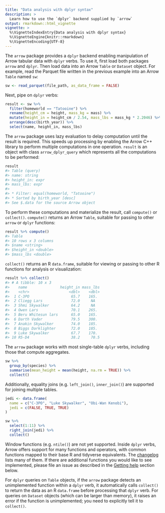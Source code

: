 ```yaml
---
title: "Data analysis with dplyr syntax"
description: >
  Learn how to use the `dplyr` backend supplied by `arrow` 
output: rmarkdown::html_vignette
vignette: >
  %\VignetteIndexEntry{Data analysis with dplyr syntax}
  %\VignetteEngine{knitr::rmarkdown}
  %\VignetteEncoding{UTF-8}
---
```


The `arrow` package provides a `dplyr` backend enabling manipulation of
Arrow tabular data with `dplyr` verbs. To use it, first load both
packages `arrow` and `dplyr`. Then load data into an Arrow `Table` or
`Dataset` object. For example, read the Parquet file written in the
previous example into an Arrow `Table` named `sw`:

``` r
sw <- read_parquet(file_path, as_data_frame = FALSE)
```

Next, pipe on `dplyr` verbs:

``` r
result <- sw %>%
  filter(homeworld == "Tatooine") %>%
  rename(height_cm = height, mass_kg = mass) %>%
  mutate(height_in = height_cm / 2.54, mass_lbs = mass_kg * 2.2046) %>%
  arrange(desc(birth_year)) %>%
  select(name, height_in, mass_lbs)
```

The `arrow` package uses lazy evaluation to delay computation until the
result is required. This speeds up processing by enabling the Arrow C++
library to perform multiple computations in one operation. `result` is
an object with class `arrow_dplyr_query` which represents all the
computations to be performed:

``` r
result
#> Table (query)
#> name: string
#> height_in: expr
#> mass_lbs: expr
#>
#> * Filter: equal(homeworld, "Tatooine")
#> * Sorted by birth_year [desc]
#> See $.data for the source Arrow object
```

To perform these computations and materialize the result, call
`compute()` or `collect()`. `compute()` returns an Arrow `Table`,
suitable for passing to other `arrow` or `dplyr` functions:

``` r
result %>% compute()
#> Table
#> 10 rows x 3 columns
#> $name <string>
#> $height_in <double>
#> $mass_lbs <double>
```

`collect()` returns an R `data.frame`, suitable for viewing or passing
to other R functions for analysis or visualization:

``` r
result %>% collect()
#> # A tibble: 10 x 3
#>    name               height_in mass_lbs
#>    <chr>                  <dbl>    <dbl>
#>  1 C-3PO                   65.7    165.
#>  2 Cliegg Lars             72.0     NA
#>  3 Shmi Skywalker          64.2     NA
#>  4 Owen Lars               70.1    265.
#>  5 Beru Whitesun lars      65.0    165.
#>  6 Darth Vader             79.5    300.
#>  7 Anakin Skywalker        74.0    185.
#>  8 Biggs Darklighter       72.0    185.
#>  9 Luke Skywalker          67.7    170.
#> 10 R5-D4                   38.2     70.5
```

The `arrow` package works with most single-table `dplyr` verbs, including those
that compute aggregates.

```r
sw %>%
  group_by(species) %>%
  summarise(mean_height = mean(height, na.rm = TRUE)) %>%
  collect()
```

Additionally, equality joins (e.g. `left_join()`, `inner_join()`) are supported
for joining multiple tables.

```r
jedi <- data.frame(
  name = c("C-3PO", "Luke Skywalker", "Obi-Wan Kenobi"),
  jedi = c(FALSE, TRUE, TRUE)
)

sw %>%
  select(1:11) %>%
  right_join(jedi) %>%
  collect()
```

Window functions (e.g. `ntile()`) are not yet
supported. Inside `dplyr` verbs, Arrow offers support for many functions and
operators, with common functions mapped to their base R and tidyverse
equivalents. The [changelog](https://arrow.apache.org/docs/r/news/index.html)
lists many of them. If there are additional functions you would like to see
implemented, please file an issue as described in the [Getting
help](#getting-help) section below.

For `dplyr` queries on `Table` objects, if the `arrow` package detects
an unimplemented function within a `dplyr` verb, it automatically calls
`collect()` to return the data as an R `data.frame` before processing
that `dplyr` verb. For queries on `Dataset` objects (which can be larger
than memory), it raises an error if the function is unimplemented;
you need to explicitly tell it to `collect()`.
